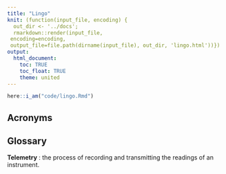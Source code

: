 ```yaml
---
title: "Lingo"
knit: (function(input_file, encoding) {
  out_dir <- '../docs';
  rmarkdown::render(input_file,
 encoding=encoding,
 output_file=file.path(dirname(input_file), out_dir, 'lingo.html'))})
output:
  html_document:
    toc: TRUE
    toc_float: TRUE
    theme: united
---
```


```r
here::i_am("code/lingo.Rmd")
```

## Acronyms 


## Glossary 

**Telemetry** : the process of recording and transmitting the readings of an instrument. 
